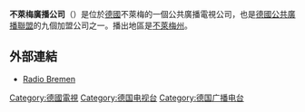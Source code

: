 {{expand|time=2015-10-09T13:03:06+00:00}}
{{unreferenced|time=2015-10-09T13:03:06+00:00}}
{{noteTA|G1=德国地名|G2=Landkreis|G3=单位}}
'''不萊梅廣播公司'''（{{lang-de|Radio Bremen}}）是位於[[德國|德國]]不萊梅的一個公共廣播電視公司，也是[[德國公共廣播聯盟|德國公共廣播聯盟]]的九個加盟公司之一。播出地區是[[不萊梅州|不萊梅州]]。

==外部連結==
{{Commons category|Radio Bremen|不萊梅廣播公司}}
* [http://www.radiobremen.de/ Radio Bremen]{{Wayback|url=http://www.radiobremen.de/ |date=20070930220930 }}

{{ARD/ZDF}}
{{歐洲廣播聯盟成員}}

[[Category:德國電視|Category:德國電視]]
[[Category:德国电视台|Category:德国电视台]]
[[Category:德国广播电台|Category:德国广播电台]]

{{Germany-stub}}